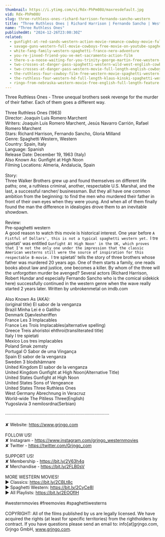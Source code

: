 ```yaml
---
thumbnail: https://i.ytimg.com/vi/Rdx-PhPm08U/maxresdefault.jpg
vid: Rdx-PhPm08U
slug: three-ruthless-ones-richard-harrison-fernando-sancho-western
title: "Three Ruthless Ones | Richard Harrison | Fernando Sancho | Western"
name: "Three Ruthless Ones"
publishedAt: "2024-12-26T23:00:30Z"
related:
  - gunfight-at-red-sands-western-action-movie-romance-cowboy-movie-full-length-film
  - savage-guns-western-full-movie-cowboys-free-movie-on-youtube-spaghetti-western
  - white-fang-family-western-spaghetti-franco-nero-adventure
  - you-re-jinxed-friend-you-ve-met-sacramento-action-film
  - there-s-a-noose-waiting-for-you-trinity-george-martin-free-western-movie
  - two-crosses-at-danger-pass-spaghetti-western-wild-west-english-cowboys-full-length
  - two-crosses-at-danger-pass-western-movie-full-length-english-cowboy-film
  - the-ruthless-four-cowboy-film-free-western-movie-spaghetti-western-english
  - the-ruthless-four-western-hd-full-length-klaus-kinski-spaghetti-western-full-movie
  - ringo-from-nebraska-western-movie-free-english-full-length-feature-film-spaghetti-western
---
```


Three Ruthless Ones - Three unequal brothers seek revenge for the murder of their father. Each of them goes a different way.<br />
<br />
Three Ruthless Ones (1963)<br />
Director: Joaquín Luis Romero Marchent<br />
Writers: Joaquín Luis Romero Marchent, Jesús Navarro Carrión, Rafael Romero Marchent<br />
Stars: Richard Harrison, Fernando Sancho, Gloria Milland<br />
Genre: Spaghetti Western, Western<br />
Country: Spain, Italy<br />
Language: Spanish<br />
Release Date: December 19, 1963 (Italy)<br />
Also Known As: Gunfight at High Noon<br />
Filming Locations: Almeria, Andalucia, Spain<br />
<br />
Story:<br />
Three Walker Brothers grew up and found themselves on different life paths; one, a ruthless criminal, another, respectable U.S. Marshal, and the last, a successful rancher/ businessman. But they all have one common ambition from the beginning: to find the men who murdered their father in front of their own eyes when they were young. And when all of them finally found the man the difference in idealogies drove them to an inevitable showdown.<br />
<br />
Review:<br />
Pre-spaghetti western<br />
A good reason to watch this movie is historical interest. One year before `A Fistful of Dollars', this is not a typical spaghetti western yet. `I tre spietati' was entitled `Gunfight At High Noon' in the UK, which proves that I'm not the only one under the impression that the classic American westerns still were the source of inspiration for this respectable B-movie. `I tre spietati' tells the story of three brothers whose father was murdered 20 years ago. One of them starts a family, one reads books about law and justice, one becomes a killer. By whom of the three will the unforgotten murder be avenged? Several actors (Richard Harrison, Robert Hundar and especially Fernando Sancho who is the comical sidekick here) successfully continued in the western genre when the wave really started 2 years later. Written by unbrokenmetal on imdb.com<br />
<br />
Also Known As (AKA):<br />
(original title) El sabor de la venganza<br />
Brazil Minha Lei é o Gatilho<br />
Denmark Djævlesheriffen<br />
France Les 3 Implacables<br />
France Les Trois Implacables(alternative spelling)<br />
Greece Treis ahoristoi ehthroi(transliterated title)<br />
Italy I tre spietati<br />
Mexico Los tres implacables<br />
Poland Smak zemsty<br />
Portugal O Sabor de uma Vingança<br />
Spain El sabor de la venganza<br />
Sweden 3 blodshämnare<br />
United Kingdom El sabor de la venganza<br />
United Kingdom Gunfight at High Noon(Alternative Title)<br />
United States Gunfight at High Noon<br />
United States Sons of Vengeance<br />
United States Three Ruthless Ones<br />
West Germany Abrechnung in Veracruz<br />
World-wide The Pitiless Three(English)<br />
Yugoslavia 3 nemilosrdna(Serbian)<br />
<br />
····················································································<br />
<br />
✘ Website: https://www.grjngo.com<br />
<br />
FOLLOW US!<br />
✘ Instagram - https://www.instagram.com/grjngo_westernmovies<br />
✘ Twitter - https://twitter.com/Grjngo_com<br />
<br />
SUPPORT US!<br />
✘ Membership - https://bit.ly/2V63h4q<br />
✘ Merchandise - https://bit.ly/2FLB0sV<br />
<br />
MORE WESTERN MOVIES! <br />
► Classics: https://bit.ly/2CBLt8c <br />
► Spaghetti Western: https://bit.ly/2CyCe8I <br />
► All Playlists: https://bit.ly/2EOOfIH <br />
<br />
#westernmovies #freemovies #spaghettiwesterns<br />
<br />
COPYRIGHT: All of the films published by us are legally licensed. We have acquired the rights (at least for specific territories) from the rightholders by contract. If you have questions please send an email to: info[at]grjngo.com, Grjngo GmbH, www.grjngo.com.